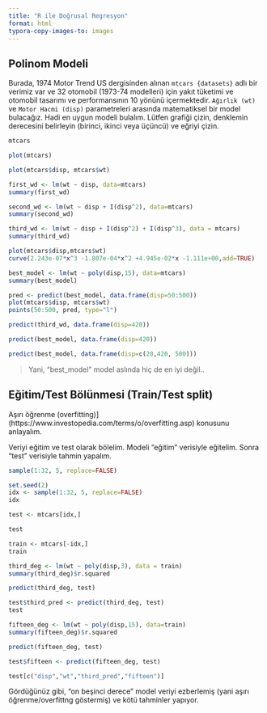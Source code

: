 ```yaml
---
title: "R ile Doğrusal Regresyon"
format: html
typora-copy-images-to: images
---
```


## Polinom Modeli

Burada, 1974 Motor Trend US dergisinden alınan `mtcars {datasets}` adlı bir verimiz var ve 32 otomobil (1973-74 modelleri) için yakıt tüketimi ve otomobil tasarımı ve performansının 10 yönünü içermektedir. `Ağırlık (wt)` ve `Motor Hacmi (disp)` parametreleri arasında matematiksel bir model bulacağız. Hadi en uygun modeli bulalım. Lütfen grafiği çizin, denklemin derecesini belirleyin (birinci, ikinci veya üçüncü) ve eğriyi çizin.

```r
mtcars
```

```r
plot(mtcars)
```

```r
plot(mtcars$disp, mtcars$wt)
```

```r
first_wd <- lm(wt ~ disp, data=mtcars)
summary(first_wd)
```

```r
second_wd <- lm(wt ~ disp + I(disp^2), data=mtcars)
summary(second_wd)
```

```r
third_wd <- lm(wt ~ disp + I(disp^2) + I(disp^3), data = mtcars)
summary(third_wd)
```

```r
plot(mtcars$disp,mtcars$wt)
curve(2.243e-07*x^3 -1.807e-04*x^2 +4.945e-02*x -1.111e+00,add=TRUE)
```

```r
best_model <- lm(wt ~ poly(disp,15), data=mtcars)
summary(best_model)
```

```r
pred <- predict(best_model, data.frame(disp=50:500))
plot(mtcars$disp, mtcars$wt)
points(50:500, pred, type="l")
```

```r
predict(third_wd, data.frame(disp=420))
```

```r
predict(best_model, data.frame(disp=420))
```

```r
predict(best_model, data.frame(disp=c(20,420, 500)))
```

> Yani, "best_model" model aslında hiç de en iyi değil..

## Eğitim/Test Bölünmesi (Train/Test split)

Aşırı öğrenme (overfitting)](https://www.investopedia.com/terms/o/overfitting.asp) konusunu anlayalım.

Veriyi eğitim ve test olarak bölelim. Modeli "eğitim" verisiyle eğitelim. Sonra "test" verisiyle tahmin yapalım.

```r
sample(1:32, 5, replace=FALSE)
```

```r
set.seed(2)
idx <- sample(1:32, 5, replace=FALSE)
idx
```

```r
test <- mtcars[idx,]

test
```

```r
train <- mtcars[-idx,]
train
```

```r
third_deg <- lm(wt ~ poly(disp,3), data = train)
summary(third_deg)$r.squared
```

```r
predict(third_deg, test)
```

```r
test$third_pred <- predict(third_deg, test)
test
```

```r
fifteen_deg <- lm(wt ~ poly(disp,15), data=train)
summary(fifteen_deg)$r.squared
```

```r
predict(fifteen_deg, test)
```

```r
test$fifteen <- predict(fifteen_deg, test)

test[c("disp","wt","third_pred","fifteen")]
```

Gördüğünüz gibi, "on beşinci derece" model veriyi ezberlemiş (yani aşırı öğrenme/overfittng göstermiş) ve kötü tahminler yapıyor.
